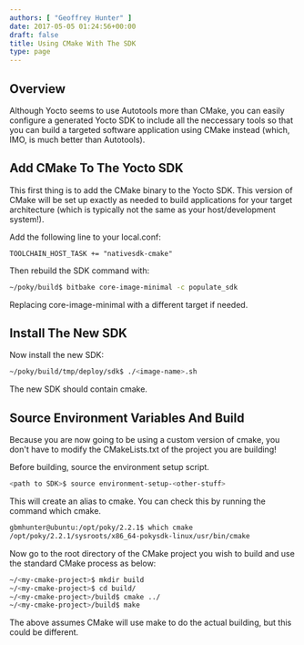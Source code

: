 ```yaml
---
authors: [ "Geoffrey Hunter" ]
date: 2017-05-05 01:24:56+00:00
draft: false
title: Using CMake With The SDK
type: page
---
```



## Overview

Although Yocto seems to use Autotools more than CMake, you can easily configure a generated Yocto SDK to include all the neccessary tools so that you can build a targeted software application using CMake instead (which, IMO, is much better than Autotools).

## Add CMake To The Yocto SDK

This first thing is to add the CMake binary to the Yocto SDK. This version of CMake will be set up exactly as needed to build applications for your target architecture (which is typically not the same as your host/development system!).

Add the following line to your local.conf:

```text
TOOLCHAIN_HOST_TASK += "nativesdk-cmake"
```

Then rebuild the SDK command with:

```sh    
~/poky/build$ bitbake core-image-minimal -c populate_sdk
```

Replacing core-image-minimal with a different target if needed.

## Install The New SDK

Now install the new SDK:

```sh    
~/poky/build/tmp/deploy/sdk$ ./<image-name>.sh
```

The new SDK should contain cmake.

## Source Environment Variables And Build

Because you are now going to be using a custom version of cmake, you don't have to modify the CMakeLists.txt of the project you are building!

Before building, source the environment setup script.

```sh    
<path to SDK>$ source environment-setup-<other-stuff>
```

This will create an alias to cmake. You can check this by running the command which cmake.

```sh    
gbmhunter@ubuntu:/opt/poky/2.2.1$ which cmake
/opt/poky/2.2.1/sysroots/x86_64-pokysdk-linux/usr/bin/cmake
```

Now go to the root directory of the CMake project you wish to build and use the standard CMake process as below:

```sh    
~/<my-cmake-project>$ mkdir build
~/<my-cmake-project>$ cd build/
~/<my-cmake-project>/build$ cmake ../
~/<my-cmake-project>/build$ make 
```

The above assumes CMake will use make to do the actual building, but this could be different.
